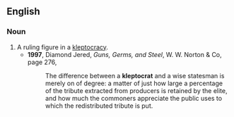 ==English==

===Noun===

{{en-noun}}

# A ruling figure in a [[kleptocracy]].
#*'''1997''', Diamond Jered, '' Guns, Germs, and Steel '', W. W. Norton & Co, page 276,
#*:The difference between a '''kleptocrat''' and a wise statesman is merely on of degree: a matter of just how large a percentage of the tribute extracted from producers is retained by the elite, and how much the commoners appreciate the public uses to which the redistributed tribute is put.